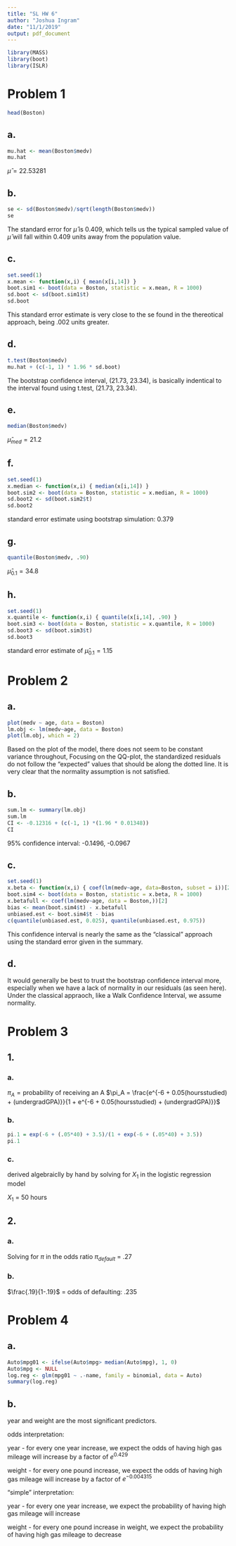 ```yaml
---
title: "SL HW 6"
author: "Joshua Ingram"
date: "11/1/2019"
output: pdf_document
---
```


```r
library(MASS)
library(boot)
library(ISLR)
```

# Problem 1
```r
head(Boston)
```

## a.
```r
mu.hat <- mean(Boston$medv)
mu.hat
```
$\hat\mu = 22.53281$

## b.
```r
se <- sd(Boston$medv)/sqrt(length(Boston$medv))
se
```
The standard error for $\hat\mu$ is 0.409, which tells us the typical sampled value of $\hat\mu$ will fall within 0.409 units away from the population value.

## c.
```r
set.seed(1)
x.mean <- function(x,i) { mean(x[i,14]) }
boot.sim1 <- boot(data = Boston, statistic = x.mean, R = 1000)
sd.boot <- sd(boot.sim1$t)
sd.boot
```
This standard error estimate is very close to the se found in the thereotical approach, being .002 units greater.

## d.
```r
t.test(Boston$medv)
mu.hat + (c(-1, 1) * 1.96 * sd.boot)
```
The bootstrap confidence interval, (21.73, 23.34), is basically indentical to the interval found using t.test, (21.73, 23.34).

## e.
```r
median(Boston$medv)
```
$\hat\mu_{med} = 21.2$

## f.
```r
set.seed(1)
x.median <- function(x,i) { median(x[i,14]) }
boot.sim2 <- boot(data = Boston, statistic = x.median, R = 1000)
sd.boot2 <- sd(boot.sim2$t)
sd.boot2
```
standard error estimate using bootstrap simulation: 0.379

## g.
```r
quantile(Boston$medv, .90)
```
$\hat\mu_{0.1} = 34.8$

## h.
```r
set.seed(1)
x.quantile <- function(x,i) { quantile(x[i,14], .90) }
boot.sim3 <- boot(data = Boston, statistic = x.quantile, R = 1000)
sd.boot3 <- sd(boot.sim3$t)
sd.boot3
```
standard error estimate of $\hat\mu_{0.1} = 1.15$

# Problem 2

## a.
```r
plot(medv ~ age, data = Boston)
lm.obj <- lm(medv~age, data = Boston)
plot(lm.obj, which = 2)
```
Based on the plot of the model, there does not seem to be constant variance throughout, Focusing on the QQ-plot, the standardized residuals do not follow the "expected" values that should be along the dotted line. It is very clear that the normality assumption is not satisfied.

## b.
```r
sum.lm <- summary(lm.obj)
sum.lm
CI <- -0.12316 + (c(-1, 1) *(1.96 * 0.01348))
CI
```
95% confidence interval: -0.1496, -0.0967

## c.
```r
set.seed(1)
x.beta <- function(x,i) { coef(lm(medv~age, data=Boston, subset = i))[2] }
boot.sim4 <- boot(data = Boston, statistic = x.beta, R = 1000)
x.betafull <- coef(lm(medv~age, data = Boston,))[2]
bias <- mean(boot.sim4$t) - x.betafull
unbiased.est <- boot.sim4$t - bias
c(quantile(unbiased.est, 0.025), quantile(unbiased.est, 0.975))
```
This confidence interval is nearly the same as the "classical" approach using the standard error given in the summary.

## d.

It would generally be best to trust the bootstrap confidence interval more, especially when we have a lack of normality in our residuals (as seen here). Under the classical appraoch, like a Walk Confidence Interval, we assume normality.

# Problem 3

## 1.

### a.
$\pi_A = \text{probability of receiving an A}$
$\pi_A = \frac{e^{-6 + 0.05(hoursstudied) + (undergradGPA)}}{1 + e^{-6 + 0.05(hoursstudied) + (undergradGPA)}}$

### b.
```r
pi.1 = exp(-6 + (.05*40) + 3.5)/(1 + exp(-6 + (.05*40) + 3.5))
pi.1
```

### c.

derived algebraiclly by hand by solving for $X_1$ in the logistic regression model

$X_1$ = 50 hours

## 2.

### a.
Solving for $\pi$ in the odds ratio
$\pi_{default}$ = .27

### b.
$\frac{.19}{1-.19}$ = odds of defaulting: .235

# Problem 4

## a.
```r
Auto$mpg01 <- ifelse(Auto$mpg> median(Auto$mpg), 1, 0)
Auto$mpg <- NULL
log.reg <- glm(mpg01 ~ .-name, family = binomial, data = Auto)
summary(log.reg)
```


## b.

year and weight are the most significant predictors.

odds interpretation:

year - for every one year increase, we expect the odds of having high gas mileage will increase by a factor of $e^{0.429}$

weight - for every one pound increase, we expect the odds of having high gas mileage will increase by a factor of $e^{-0.004315}$

"simple" interpretation:

year - for every one year increase, we expect the probability of having high gas mileage will increase

weight - for every one pound increase in weight, we expect the probability of having high gas mileage to decrease
